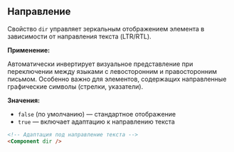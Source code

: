 ## Направление

Свойство `dir` управляет зеркальным отображением элемента в зависимости от направления текста (LTR/RTL).

**Применение:**

Автоматически инвертирует визуальное представление при переключении между языками с левосторонним и правосторонним письмом. Особенно важно для элементов, содержащих направленные графические символы (стрелки, указатели).

**Значения:**

- `false` (по умолчанию) — стандартное отображение
- `true` — включает адаптацию к направлению текста

```html
<!-- Адаптация под направление текста -->
<Component dir />
```
